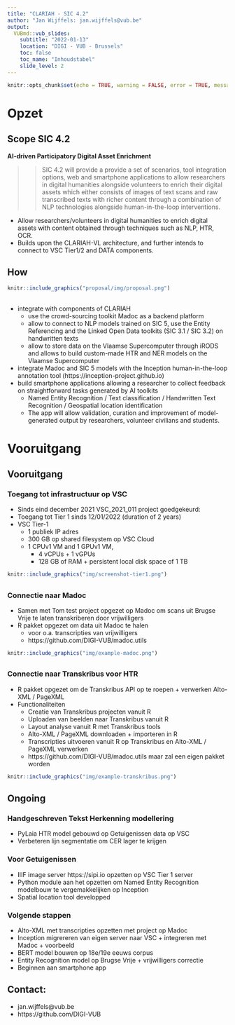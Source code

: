 ```yaml
--- 
title: "CLARIAH - SIC 4.2"
author: "Jan Wijffels: jan.wijffels@vub.be"
output:
  VUBmd::vub_slides:
    subtitle: "2022-01-13"
    location: "DIGI - VUB - Brussels"
    toc: false
    toc_name: "Inhoudstabel"
    slide_level: 2
---
```


```r
knitr::opts_chunk$set(echo = TRUE, warning = FALSE, error = TRUE, message = FALSE, comment = NA, size = "scriptsize")
```

# Opzet

## Scope SIC 4.2

**AI-driven Participatory Digital Asset Enrichment**

>> SIC 4.2 will provide a provide a set of scenarios, tool integration options, web and smartphone applications 
to allow researchers in digital humanities alongside volunteers to enrich their digital assets which either consists of images of text scans and raw transcribed texts with richer content through a combination of NLP technologies alongside human-in-the-loop interventions. 
 
- Allow researchers/volunteers in digital humanities to enrich digital assets with content obtained through techniques such as NLP, HTR, OCR.
- Builds upon the CLARIAH-VL architecture, and further intends to connect to VSC Tier1/2 and DATA components. 


## How

```r
knitr::include_graphics("proposal/img/proposal.png")
``` 

##

* integrate with components of CLARIAH
    - use the crowd-sourcing toolkit Madoc as a backend platform
    - allow to connect to NLP models trained on SIC 5, use the Entity Referencing and the Linked Open Data toolkits (SIC 3.1 / SIC 3.2) on handwritten texts
    - allow to store data on the Vlaamse Supercomputer through iRODS and allows to build custom-made HTR and NER models on the Vlaamse Supercomputer
* integrate Madoc and SIC 5 models with the Inception human-in-the-loop annotation tool \tiny (https://inception-project.github.io) \normalsize
* build smartphone applications allowing a researcher to collect feedback on straightforward tasks generated by AI toolkits 
    - Named Entity Recognition / Text classification / Handwritten Text Recognition / Geospatial location identification
    - The app will allow validation, curation and improvement of model-generated output by researchers, volunteer civilians and students.

# Vooruitgang

## Vooruitgang

### Toegang tot infrastructuur op VSC

- Sinds eind december 2021 VSC_2021_011 project goedgekeurd: 
- Toegang tot Tier 1 sinds 12/01/2022 (duration of 2 years)
- VSC Tier-1
    * 1 publiek IP adres
    * 300 GB op shared filesystem op VSC Cloud
    * 1 CPUv1 VM and 1 GPUv1 VM, 
        - 4 vCPUs + 1 vGPUs
        - 128 GB of RAM + persistent local disk space of 1 TB 

```r
knitr::include_graphics("img/screenshot-tier1.png")
``` 

##

### Connectie naar Madoc    

- Samen met Tom test project opgezet op Madoc om scans uit Brugse Vrije te laten transkriberen door vrijwilligers
- R pakket opgezet om data uit Madoc te halen 
    - voor o.a. transcripties van vrijwilligers
    - https://github.com/DIGI-VUB/madoc.utils

```r
knitr::include_graphics("img/example-madoc.png")
``` 
    
##

### Connectie naar Transkribus voor HTR

- R pakket opgezet om de Transkribus API op te roepen + verwerken Alto-XML / PageXML
- Functionaliteiten
  - Creatie van Transkribus projecten vanuit R
  - Uploaden van beelden naar Transkribus vanuit R
  - Layout analyse vanuit R met Transkribus tools
  - Alto-XML / PageXML downloaden + importeren in R
  - Transcripties uitvoeren vanuit R op Transkribus en Alto-XML / PageXML verwerken
  - https://github.com/DIGI-VUB/madoc.utils maar zal een eigen pakket worden

```r
knitr::include_graphics("img/example-transkribus.png")
```

## Ongoing

### Handgeschreven Tekst Herkenning modellering

- PyLaia HTR model gebouwd op Getuigenissen data op VSC
- Verbeteren lijn segmentatie om CER lager te krijgen

### Voor Getuigenissen

- IIIF image server \tiny https://sipi.io \normalsize opzetten op VSC Tier 1 server
- Python module aan het opzetten om Named Entity Recognition modelbouw te vergemakkelijken op Inception
- Spatial location tool developped

### Volgende stappen

- Alto-XML met transcripties opzetten met project op Madoc
- Inception migrereren van eigen server naar VSC + integreren met Madoc + voorbeeld
- BERT model bouwen op 18e/19e eeuws corpus
- Entity Recognition model op Brugse Vrije + vrijwilligers correctie
- Beginnen aan smartphone app

## Contact: 

- jan.wijffels@vub.be
- https://github.com/DIGI-VUB


